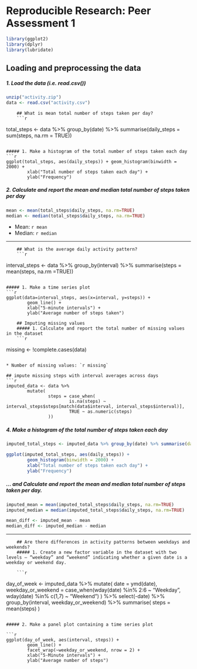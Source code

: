 # Reproducible Research: Peer Assessment 1

```{r, echo=FALSE, results='hide', warning=FALSE, message=FALSE}
library(ggplot2)
library(dplyr)
library(lubridate)
```

## Loading and preprocessing the data
##### 1. Load the data (i.e. read.csv())
```{r, results='markup', warning=TRUE, message=TRUE}
unzip("activity.zip")
data <- read.csv("activity.csv")
```


        
        ## What is mean total number of steps taken per day?
        ```{r}
total_steps <- data %>%
        group_by(date) %>%
        summarise(daily_steps = sum(steps, na.rm = TRUE))
```

##### 1. Make a histogram of the total number of steps taken each day
```{r}
ggplot(total_steps, aes(daily_steps)) + geom_histogram(binwidth = 2000) +
        xlab("Total number of steps taken each day") + 
        ylab("Frequency")
```

##### 2. Calculate and report the mean and median total number of steps taken per day
```{r}
mean <- mean(total_steps$daily_steps, na.rm=TRUE)
median <- median(total_steps$daily_steps, na.rm=TRUE)
```
* Mean: `r mean`
* Median:  `r median`

-----
        
        ## What is the average daily activity pattern?
        ```{r}
interval_steps <- data %>% 
        group_by(interval) %>%
        summarise(steps = mean(steps, na.rm =TRUE))

```

##### 1. Make a time series plot
```{r}
ggplot(data=interval_steps, aes(x=interval, y=steps)) +
        geom_line() +
        xlab("5-minute intervals") +
        ylab("Average number of steps taken")
```

        ## Imputing missing values
        ##### 1. Calculate and report the total number of missing values in the dataset 
        ```{r}
missing <- !complete.cases(data)
```

* Number of missing values: `r missing`

## impute missing steps with interval averages across days
```{r}
imputed_data <- data %>%
        mutate(
                steps = case_when(
                        is.na(steps) ~ interval_steps$steps[match(data$interval, interval_steps$interval)],      
                        TRUE ~ as.numeric(steps)
                ))
```

##### 4. Make a histogram of the total number of steps taken each day 
```{r}

imputed_total_steps <- imputed_data %>% group_by(date) %>% summarise(daily_steps = sum(steps))

ggplot(imputed_total_steps, aes(daily_steps)) + 
        geom_histogram(binwidth = 2000) + 
        xlab("Total number of steps taken each day") + 
        ylab("Frequency")


```

##### ... and Calculate and report the mean and median total number of steps taken per day. 
```{r}
imputed_mean = mean(imputed_total_steps$daily_steps, na.rm=TRUE)
imputed_median = median(imputed_total_steps$daily_steps, na.rm=TRUE)

mean_diff <- imputed_mean - mean 
median_diff <- imputed_median - median

```
----
        
        ## Are there differences in activity patterns between weekdays and weekends?
        ##### 1. Create a new factor variable in the dataset with two levels – “weekday” and “weekend” indicating whether a given date is a weekday or weekend day.
        
        ```{r}
day_of_week <- imputed_data %>%
        mutate(
                date = ymd(date),
                weekday_or_weekend = case_when(wday(date) %in% 2:6 ~ "Weekday",
                                               wday(date) %in% c(1,7) ~ "Weekend")
        ) %>% select(-date) %>%
        group_by(interval, weekday_or_weekend) %>%
        summarise(
                steps = mean(steps)
        )
```

##### 2. Make a panel plot containing a time series plot

```{r}

ggplot(day_of_week, aes(interval, steps)) + 
        geom_line() + 
        facet_wrap(~weekday_or_weekend, nrow = 2) +
        xlab("5-Minute intervals") + 
        ylab("Average number of steps")
```
